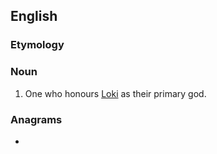 ==English==

===Etymology===
{{suffix|en|Loki|an}}

===Noun===
{{en-noun}}

# One who honours [[Loki]] as their primary god.

===Anagrams===
* {{anagrams|en|a=aeklno|Ankole}}
